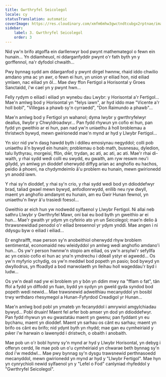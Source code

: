 ```yaml
---
title: Gwrthryfel Seicolegol
locale: cy
statusTranslation: automatic
coverImage: https://res.cloudinary.com/xmfm6mhw3gwctndtcubgx2rptnae/image/upload/v1740468922/small_cover_tratado_de_psicologia_revolucionaria_a4c0dca4e0.webp
sidebar:
    label: 3. Gwrthryfel Seicolegol
    order: 3
---
```

Nid yw'n brifo atgoffa ein darllenwyr bod pwynt mathemategol o fewn ein hunain... Yn ddiamheuol, ni ddarganfyddir pwynt o'r fath byth yn y gorffennol, na'r dyfodol chwaith...

Pwy bynnag sydd am ddarganfod y pwynt dirgel hwnnw, rhaid iddo chwilio amdano yma ac yn awr, o fewn ei hun, yn union yr eiliad hon, nid eiliad ymlaen, nac eiliad yn ôl... Mae dwy ffon Fertigol a Horisontal y Groes Sanctaidd, i'w cael yn y pwynt hwn...

Felly rydym o eiliad i eiliad yn wynebu dau Lwybr: y Horisontal a'r Fertigol... Mae'n amlwg bod y Horisontal yn "felys iawn", ar hyd iddo mae "Vicente a'r holl bobl", "Villegas a phawb sy'n cyrraedd", "Don Raimundo a phawb"...

Mae'n amlwg bod y Fertigol yn wahanol; dyma lwybr y gwrthryfelwyr deallus, llwybr y Chwyldroadwyr... Pan fydd rhywun yn cofio ei hun, pan fydd yn gweithio ar ei hun, pan nad yw'n uniaethu â holl broblemau a thristwch bywyd, mewn gwirionedd mae'n mynd ar hyd y Llwybr Fertigol...

Yn sicr nid yw'n dasg hawdd byth i ddileu emosiynau negyddol; colli pob uniaethu â'n bywyd ein hunain; problemau o bob math, busnesau, dyledion, talu llythyrau, morgeisi, ffôn, dŵr, trydan, ac ati, ac ati, ac ati. Mae'r rhai di-waith, y rhai sydd wedi colli eu swydd, eu gwaith, am ryw reswm neu'i gilydd, yn amlwg yn dioddef oherwydd diffyg arian ac anghofio eu hachos, peidio â phoeni, na chydymdeimlo â'u problem eu hunain, mewn gwirionedd yn anodd iawn.

Y rhai sy'n dioddef, y rhai sy'n crio, y rhai sydd wedi bod yn ddioddefwyr brad, taliad gwael mewn bywyd, anfodlonrwydd, enllib neu ryw dwyll, maent yn anghofio amdanynt eu hunain, am eu Gwir Hunan fewnol, yn uniaethu'n llwyr â'u trasiedi foesol...

Gweithio ar eich hun yw nodwedd sylfaenol y Llwybr Fertigol. Ni allai neb sathru Llwybr y Gwrthryfel Mawr, oni bai eu bod byth yn gweithio ar ei hun... Mae'r gwaith yr ydym yn cyfeirio ato yn un Seicolegol; mae'n delio â thrawsnewidiad penodol o'r eiliad bresennol yr ydym ynddi. Mae angen i ni ddysgu byw o eiliad i eiliad...

Er enghraifft, mae person sy'n anobeithiol oherwydd rhyw broblem sentimental, economaidd neu wleidyddol yn amlwg wedi anghofio amdano'i hun... Os yw'r person hwnnw'n stopio am eiliad, os yw'n arsylwi'r sefyllfa ac yn ceisio cofio ei hun ac yna'n ymdrechu i ddeall ystyr ei agwedd... Os yw'n myfyrio ychydig, os yw'n meddwl bod popeth yn pasio; bod bywyd yn dwyllodrus, yn ffoadlyd a bod marwolaeth yn lleihau holl wageddau'r byd i ludw...

Os yw'n deall nad yw ei broblem yn y bôn yn ddim mwy na "fflam o fat", tân ffol a fydd yn diffodd yn fuan, bydd yn sydyn yn gweld gyda syndod bod popeth wedi newid... Mae trawsnewid adweithiau mecanyddol yn bosibl trwy wrthdaro rhesymegol a Hunan-Fyfyrdod Creadigol yr Hunan...

Mae'n amlwg bod pobl yn ymateb yn fecanyddol i amrywiol amgylchiadau bywyd... Pobl druain! Maent fel arfer bob amser yn dod yn ddioddefwyr. Pan fydd rhywun yn eu gwastatáu maent yn gwenu; pan fyddant yn eu bychanu, maent yn dioddef. Maent yn sarhau os cânt eu sarhau; maent yn brifo os cânt eu brifo; nid ydynt byth yn rhydd; mae gan eu cymheiriaid y pŵer i'w harwain o lawenydd i dristwch, o obaith i anobaith.

Mae pob un o'r bobl hynny sy'n mynd ar hyd y Llwybr Horisontal, yn debyg i offeryn cerdd, lle mae pob un o'u cymheiriaid yn chwarae beth bynnag sy'n dod i'w meddwl... Mae pwy bynnag sy'n dysgu trawsnewid perthnasoedd mecanyddol, mewn gwirionedd yn mynd ar hyd y "Llwybr Fertigol". Mae hyn yn cynrychioli newid sylfaenol yn y "Lefel o Fod" canlyniad rhyfeddol y "Gwrthryfel Seicolegol".

